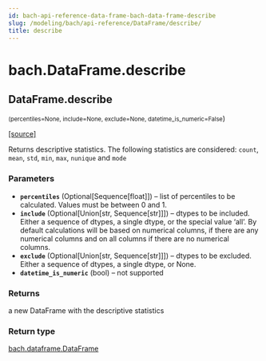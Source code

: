 ```yaml
---
id: bach-api-reference-data-frame-bach-data-frame-describe
slug: /modeling/bach/api-reference/DataFrame/describe/
title: describe
---
```


# bach.DataFrame.describe

<div className="method">

## <span className="additional-name">DataFrame.</span><span className="name">describe</span>

<small className="parameter-list">(<span className="parameter" id="percentiles">percentiles=None</span>, <span className="parameter" id="include">include=None</span>, <span className="parameter" id="exclude">exclude=None</span>, <span className="parameter" id="datetime_is_numeric">datetime_is_numeric=False</span></small>)


&#8203;<span className="view-source">[[source]](https://github.com/objectiv/objectiv-analytics/blob/main/bach/bach/dataframe.py)</span>

<div className="content">

Returns descriptive statistics.
The following statistics are considered: `count`, `mean`, `std`, `min`, `max`, `nunique` and `mode`


### Parameters

* **`percentiles`** (Optional[Sequence[float]]) – list of percentiles to be calculated. Values must be between 0 and 1.
* **`include`** (Optional[Union[str, Sequence[str]]]) – dtypes to be included.
Either a sequence of dtypes, a single dtype, or the special value ‘all’.
By default calculations will be based on numerical columns, if there are any
numerical columns and on all columns if there are no numerical columns.
* **`exclude`** (Optional[Union[str, Sequence[str]]]) – dtypes to be excluded. Either a sequence of dtypes, a single dtype, or None.
* **`datetime_is_numeric`** (bool) – not supported



### Returns

a new DataFrame with the descriptive statistics



### Return type

[bach.dataframe.DataFrame](/modeling/bach/api-reference/DataFrame/bach.DataFrame.mdx)



</div>


</div>
